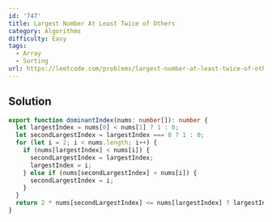 ```yaml
---
id: '747'
title: Largest Number At Least Twice of Others
category: Algorithms
difficulty: Easy
tags:
  - Array
  - Sorting
url: https://leetcode.com/problems/largest-number-at-least-twice-of-others
---
```


## Solution

```typescript showLineNumbers
export function dominantIndex(nums: number[]): number {
  let largestIndex = nums[0] < nums[1] ? 1 : 0;
  let secondLargestIndex = largestIndex === 0 ? 1 : 0;
  for (let i = 2; i < nums.length; i++) {
    if (nums[largestIndex] < nums[i]) {
      secondLargestIndex = largestIndex;
      largestIndex = i;
    } else if (nums[secondLargestIndex] < nums[i]) {
      secondLargestIndex = i;
    }
  }
  return 2 * nums[secondLargestIndex] <= nums[largestIndex] ? largestIndex : -1;
}
```

